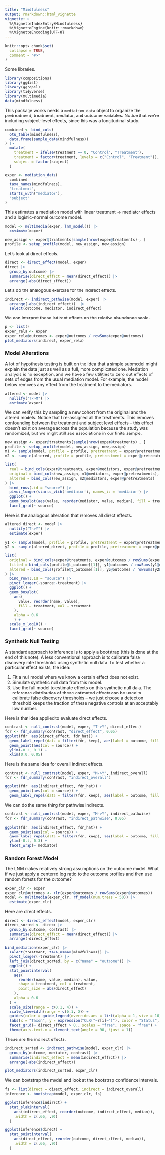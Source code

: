 ```yaml
---
title: "Mindfulness"
output: rmarkdown::html_vignette
vignette: >
  %\VignetteIndexEntry{Mindfulness}
  %\VignetteEngine{knitr::rmarkdown}
  %\VignetteEncoding{UTF-8}
---
```


```r
knitr::opts_chunk$set(
  collapse = TRUE,
  comment = "#>"
)
```

Some libraries.

```r
library(compositions)
library(ggdist)
library(ggrepel)
library(tidyverse)
library(multimedia)
data(mindfulness)
```

This package works needs a `mediation_data` object to organize the pretreatment,
treatment, mediator, and outcome variables. Notice that we're including
subject-level effects, since this was a longitudinal study.

```r
combined <- bind_cols(
  otu_table(mindfulness),
  data.frame(sample_data(mindfulness))
) |>
  mutate(
    treatment = ifelse(treatment == 0, "Control", "Treatment"),
    treatment = factor(treatment, levels = c("Control", "Treatment")),
    subject = factor(subject)
  )

exper <- mediation_data(
  combined,
  taxa_names(mindfulness),
  "treatment",
  starts_with("mediator"),
  "subject"
)
```

This estimates a mediation model with linear treatment -> mediator effects and a
logistic-normal outcome model.

```r
model <- multimedia(exper, lnm_model()) |>
  estimate(exper)
```
```r
new_assign <- exper@treatments[sample(nrow(exper@treatments)), ]
profile <- setup_profile(model, new_assign, new_assign)
```

Let's look at direct effects.

```r
direct <- direct_effect(model, exper)
direct |>
  group_by(outcome) |>
  summarise(direct_effect = mean(direct_effect)) |>
  arrange(-abs(direct_effect))
```

Let's do the analogous exercise for the indirect effects.

```r
indirect <- indirect_pathwise(model, exper) |>
  arrange(-abs(indirect_effect))  |>
  select(outcome, mediator, indirect_effect)
```

We can interpret these indirect effects on the relative abundance scale.

```r
p <- list()
exper_rela <- exper
exper_rela@outcomes <- exper@outcomes / rowSums(exper@outcomes)
plot_mediators(indirect, exper_rela)
```

### Model Alterations

A lot of hypothesis testing is built on the idea that a simple submodel might
explain the data just as well as a full, more complicated one. Mediation
analysis is no exception, and we have a few utilities to zero out effects of
sets of edges from the usual mediation model. For example, the model below
removes any effect from the treatment to the mediators.

```r
altered <- model |>
  nullify("T->M") |>
  estimate(exper)
```

We can verify this by sampling a new cohort from the original and the altered
models. Notice that I re-assigned all the treatments. This removes confounding
between the treatment and subject level effects -- this effect doesn't exist on
average across the population because the study was randomized, but we might
still see associations in our finite sample.

```r
new_assign <- exper@treatments[sample(nrow(exper@treatments)), ]
profile <- setup_profile(model, new_assign, new_assign)
m1 <- sample(model, profile = profile, pretreatment = exper@pretreatments)
m2 <- sample(altered, profile = profile, pretreatment = exper@pretreatments)

list(
  real = bind_cols(exper@treatments, exper@mediators, exper@pretreatments),
  original = bind_cols(new_assign, m1@mediators, exper@pretreatments),
  altered = bind_cols(new_assign, m2@mediators, exper@pretreatments)
) |>
  bind_rows(.id = "source") |>
  pivot_longer(starts_with("mediator"), names_to = "mediator") |>
  ggplot() +
  geom_boxplot(aes(value, reorder(mediator, value, median), fill = treatment)) +
  facet_grid(~ source)
```

Here is the analogous alteration that removes all direct effects.

```r
altered_direct <- model |>
  nullify("T->Y") |>
  estimate(exper)

y1 <- sample(model, profile = profile, pretreatment = exper@pretreatments)
y2 <- sample(altered_direct, profile = profile, pretreatment = exper@pretreatments)

list(
  original = bind_cols(exper@treatments, exper@outcomes / rowSums(exper@outcomes)),
  fitted = bind_cols(profile@t_outcome[[1]], y1@outcomes / rowSums(y1@outcomes)),
  altered = bind_cols(profile@t_outcome[[1]], y2@outcomes / rowSums(y2@outcomes))
) |>
  bind_rows(.id = "source") |>
  pivot_longer(-source:-treatment) |>
  ggplot() +
  geom_boxplot(
    aes(
      value, reorder(name, value), 
      fill = treatment, col = treatment
    ),
    alpha = 0.6
    ) +
  scale_x_log10() +
  facet_grid(~ source)
```

### Synthetic Null Testing

A standard approach to inference is to apply a bootstrap (this is done at the
end of this note). A less conventional approach is to calibrate false discovery
rate thresholds using synthetic null data. To test whether a particular effect
exists, the idea:

1. Fit a null model where we know a certain effect does not exist.
1. Simulate synthetic null data from this model.
1. Use the full model to estimate effects on this synthetic null data. The
reference distribution of these estimated effects can be used to calibrate false
discovery thresholds -- we just choose a detection threshold keeps the fraction
of these negative controls at an acceptably low number.

Here is that idea applied to evaluate direct effects.

```r
contrast <- null_contrast(model, exper, "T->Y", direct_effect)
fdr <- fdr_summary(contrast, "direct_effect", 0.05)
ggplot(fdr, aes(direct_effect, fdr_hat)) +
  geom_label_repel(data = filter(fdr, keep), aes(label = outcome, fill = source), max.overlaps = 50, size = 3, force = 10) +
  geom_point(aes(col = source)) +
  ylim(-0.1, 0.2) +
  xlim(0.0, 0.05)
```

Here is the same idea for overall indirect effects.

```r
contrast <- null_contrast(model, exper, "M->Y", indirect_overall)
fdr <- fdr_summary(contrast, "indirect_overall")

ggplot(fdr, aes(indirect_effect, fdr_hat)) +
  geom_point(aes(col = source)) +
  geom_label_repel(data = filter(fdr, keep), aes(label = outcome, fill = source), force = 20, size = 3)
```

We can do the same thing for pathwise indirects.

```r
contrast <- null_contrast(model, exper, "M->Y", indirect_pathwise)
fdr <- fdr_summary(contrast, "indirect_pathwise", 0.05)

ggplot(fdr, aes(indirect_effect, fdr_hat)) +
  geom_point(aes(col = source)) +
  geom_label_repel(data = filter(fdr, keep), aes(label = outcome, fill = source), max.overlaps = 50, size = 4) +
  ylim(-0.1, 0.3) +
  facet_wrap(~ mediator)
```

### Random Forest Model

The LNM makes relatively strong assumptions on the outcome model. What if we
just apply a centered log ratio to the outcome profiles and then use random
forests for the outcome?

```r
exper_clr <- exper
exper_clr@outcomes <- clr(exper@outcomes / rowSums(exper@outcomes))
model <- multimedia(exper_clr, rf_model(num.trees = 50)) |>
  estimate(exper_clr)
```

Here are direct effects.

```r
direct <- direct_effect(model, exper_clr)
direct_sorted <- direct |>
  group_by(outcome, contrast) |>
  summarise(direct_effect = mean(direct_effect)) |>
  arrange(-direct_effect)

bind_mediation(exper_clr) |>
  select(treatment, taxa_names(mindfulness)) |>
  pivot_longer(-treatment) |>
  left_join(direct_sorted, by = c("name" = "outcome")) |>
  ggplot() +
  stat_pointinterval(
    aes(
      reorder(name, value, median), value,
      shape = treatment, col = treatment,
      point_size = abs(direct_effect)
    ),
    alpha = 0.6
  ) +
  scale_size(range = c(0.1, 4)) +
  scale_linewidth(range = c(0.1, 5)) +
  guides(color = guide_legend(override.aes = list(alpha = 1, size = 10))) +
  labs(x = "Taxon", y = expression("CLR("~r[i]~")"), color = "Status", shape = "Status", point_size = "Abs. Effect") +
  facet_grid(~ direct_effect > 0., scales = "free", space = "free") +
  theme(axis.text.x = element_text(angle = 90, hjust = 1))
```

These are the indirect effects.

```r
indirect_sorted <- indirect_pathwise(model, exper_clr) |>
  group_by(outcome, mediator, contrast) |>
  summarise(indirect_effect = mean(indirect_effect)) |>
  arrange(-abs(indirect_effect))

plot_mediators(indirect_sorted, exper_clr)
```

We can bootstrap the model and look at the bootstrap confidence intervals.

```r
fs <- list(direct = direct_effect, indirect = indirect_overall)
inference <- bootstrap(model, exper_clr, fs)
```

```r
ggplot(inference$indirect) +
  stat_slabinterval(
    aes(indirect_effect, reorder(outcome, indirect_effect, median)),
    .width = c(.66, .95)
  ) 

ggplot(inference$direct) +
  stat_pointinterval(
    aes(direct_effect, reorder(outcome, direct_effect, median)),
    .width = c(.66, .95)
  )
```

